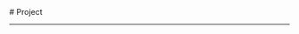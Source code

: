 
<BaseLayout title="Project">
  <BaseCard title="Project">
# Project

---

  </BaseCard>
  <div class="mt-8 mb-8">
    <ProjectCard
      title="mygo"
      desc="A go server built with Gin"
      url="https://github.com/Kori-Sama/mygo"
      target="_self"
    />
    <ProjectCard
      title="mygo-management"
      desc="A C++ HTTP server built self, and using gRPC"
      url="https://github.com/Kori-Sama/mygo-management"
      target="_self"
    />
    <ProjectCard
      title="kori-compiler-go"
      desc="A compiler for my own language"
      url="https://github.com/Kori-Sama/kori-compiler-go"
      target="_self"
    />
    <ProjectCard
      title="personal-website"
      desc="A compiler for my own language"
      url="https://github.com/Kori-Sama/personal-website"
      target="_self"
    />
  </div>
</BaseLayout>
<ProjectJS />
